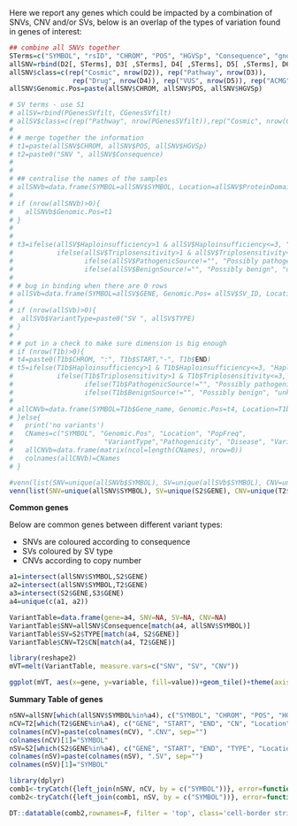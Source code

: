 
Here we report any genes which could be impacted by a combination of SNVs, CNV and/or SVs, below is an overlap of the types of variation found in genes of interest:

```r
## combine all SNVs together
STerms=c("SYMBOL", "rsID", "CHROM", "POS", "HGVSp", "Consequence", "gnomAD.AF", "ClinVar.Sig","ClinVar.Disease", "ProteinDomain", "CancerGeneCensus.Tier","CancerMutationCensus.Tier")
allSNV=rbind(D2[, STerms], D3[ ,STerms], D4[ ,STerms], D5[ ,STerms], D6[ ,STerms])
allSNV$class=c(rep("Cosmic", nrow(D2)), rep("Pathway", nrow(D3)),
                rep("Drug", nrow(D4)), rep("VUS", nrow(D5)), rep("ACMG", nrow(D6)))
allSNV$Genomic.Pos=paste(allSNV$CHROM, allSNV$POS, allSNV$HGVSp)

# SV terms - use S1
# allSV=rbind(PGenesSVfilt, CGenesSVfilt)
# allSV$class=c(rep("Pathway", nrow(PGenesSVfilt)),rep("Cosmic", nrow(CGenesSVfilt)))
# 
# # merge together the information
# t1=paste(allSNV$CHROM, allSNV$POS, allSNV$HGVSp)
# t2=paste0("SNV ", allSNV$Consequence)
# 
# 
# ## centralise the names of the samples
# allSNVb=data.frame(SYMBOL=allSNV$SYMBOL, Location=allSNV$ProteinDomain, PopFreq=allSNV$gnomAD.AF, VariantType=t2,Pathogenicity=allSNV$ClinVar.Sig, Disease=allSNV$ClinVar.Disease, VariantCategory=allSNV$class)
# 
# if (nrow(allSNVb)>0){
#   allSNVb$Genomic.Pos=t1
# }
# 
# 
# t3=ifelse(allSV$Haploinsufficiency>1 & allSV$Haploinsufficiency<=3, "Haploinsufficient", 
#           ifelse(allSV$Triplosensitivity>1 & allSV$Triplosensitivity<=3, "Triplosensitive", 
#                  ifelse(allSV$PathogenicSource!="", "Possibly pathogenic", 
#                  ifelse(allSV$BenignSource!="", "Possibly benign", "unknown"))))
# 
# # bug in binding when there are 0 rows
# allSVb=data.frame(SYMBOL=allSV$GENE, Genomic.Pos= allSV$SV_ID, Location=allSV$Location, PopFreq=allSV$`Pop Freq`, Pathogenicity=t3,   Disease=allSV$OMIM, VariantCategory=allSV$class)
# 
# if (nrow(allSVb)>0){
#  allSVb$VariantType=paste0("SV ", allSV$TYPE)
# }
# 
# # put in a check to make sure dimension is big enough
# if (nrow(T1b)>0){
# t4=paste0(T1b$CHROM, ":", T1b$START,"-", T1b$END)
# t5=ifelse(T1b$Haploinsufficiency>1 & T1b$Haploinsufficiency<=3, "Haploinsufficient", 
#           ifelse(T1b$Triplosensitivity>1 & T1b$Triplosensitivity<=3, "Triplosensitive", 
#                  ifelse(T1b$PathogenicSource!="", "Possibly pathogenic", 
#                  ifelse(T1b$BenignSource!="", "Possibly benign", "unknown"))))
# 
# allCNVb=data.frame(SYMBOL=T1b$Gene_name, Genomic.Pos=t4, Location=T1b$Location, PopFreq=T1b$Pop.Freq, VariantType=paste0("CN ", T1b$CN),Pathogenicity=t5, Disease=T1b$OMIM, VariantCategory=ifelse(T1b$Cosmic=="", "Pathway", "Cosmic"))
# }else{
#   print('no variants')
#   CNames=c("SYMBOL", "Genomic.Pos", "Location", "PopFreq", 
#                       "VariantType","Pathogenicity", "Disease", "VariantCategory")
#   allCNVb=data.frame(matrix(ncol=length(CNames), nrow=0))
#   colnames(allCNVb)=CNames
# }

#venn(list(SNV=unique(allSNVb$SYMBOL), SV=unique(allSVb$SYMBOL), CNV=unique(allCNVb$SYMBOL)))
venn(list(SNV=unique(allSNV$SYMBOL), SV=unique(S2$GENE), CNV=unique(T2$GENE)))
```

**Common genes**

Below are common genes between different variant types:

* SNVs are coloured according to consequence
* SVs coloured by SV type
* CNVs according to copy number

```r
a1=intersect(allSNV$SYMBOL,S2$GENE)
a2=intersect(allSNV$SYMBOL,T2$GENE)
a3=intersect(S2$GENE,S3$GENE)
a4=unique(c(a1, a2))

VariantTable=data.frame(gene=a4, SNV=NA, SV=NA, CNV=NA)
VariantTable$SNV=allSNV$Consequence[match(a4, allSNV$SYMBOL)]
VariantTable$SV=S2$TYPE[match(a4, S2$GENE)]
VariantTable$CNV=T2$CN[match(a4, T2$GENE)]

library(reshape2)
mVT=melt(VariantTable, measure.vars=c("SNV", "SV", "CNV"))

ggplot(mVT, aes(x=gene, y=variable, fill=value))+geom_tile()+theme(axis.text.x = element_text(angle = 90, vjust = 0.5, hjust=1))
``` 
 

**Summary Table of genes**
 
```r
nSNV=allSNV[which(allSNV$SYMBOL%in%a4), c("SYMBOL", "CHROM", "POS", "HGVSp", "Consequence", "ProteinDomain", "class")]
nCV=T2[which(T2$GENE%in%a4), c("GENE", "START", "END", "CN", "Location")]
colnames(nCV)=paste(colnames(nCV), ".CNV", sep="")
colnames(nCV)[1]="SYMBOL"
nSV=S2[which(S2$GENE%in%a4), c("GENE", "START", "END", "TYPE", "Location")]
colnames(nSV)=paste(colnames(nSV), ".SV", sep="")
colnames(nSV)[1]="SYMBOL"

library(dplyr)    
comb1<-tryCatch({left_join(nSNV, nCV, by = c("SYMBOL"))}, error=function(e){nSNV})
comb2<-tryCatch({left_join(comb1, nSV, by = c("SYMBOL"))}, error=function(e){comb1}) 

DT::datatable(comb2,rownames=F, filter = 'top', class='cell-border stripe',extensions="Buttons", options=list(dom="Bfrtip",scoller = TRUE, pageLength = 5,  buttons=c(I('colvis'),'csv', 'excel')))
```

